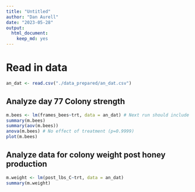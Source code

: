 ```yaml
---
title: "Untitled"
author: "Dan Aurell"
date: "2023-05-28"
output:   
  html_document: 
    keep_md: yes
---
```



# Read in data

```r
an_dat <- read.csv("./data_prepared/an_dat.csv")
```


## Analyze day 77 Colony strength

```r
m.bees <- lm(frames_bees~trt, data = an_dat) # Next run should include a yard level random effect
summary(m.bees)
summary(aov(m.bees))
anova(m.bees) # No effect of treatment (p=0.9999)
plot(m.bees)
```

## Analyze data for colony weight post honey production

```r
m.weight <- lm(post_lbs_C~trt, data = an_dat)
summary(m.weight)
```






